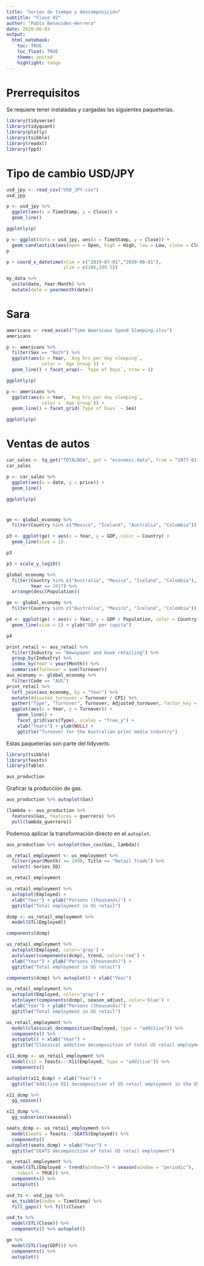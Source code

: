 ```yaml
---
title: "Series de tiempo y descomposición"
subtitle: "Clase 02"
author: "Pablo Benavides-Herrera"
date: 2020-06-03
output: 
  html_notebook:
    toc: TRUE
    toc_float: TRUE
    theme: united
    highlight: tango
---
```


# Prerrequisitos

Se requiere tener instaladas y cargadas las siguientes paqueterías.

```r
library(tidyverse)
library(tidyquant)
library(plotly)
library(tsibble)
library(readxl)
library(fpp3)
```


# Tipo de cambio USD/JPY

```r
usd_jpy <- read_csv("USD_JPY.csv")
usd_jpy
```

```r
p <- usd_jpy %>% 
  ggplot(aes(x = TimeStamp, y = Close)) +
  geom_line()

ggplotly(p)
```

```r
p <- ggplot(data = usd_jpy, aes(x = TimeStamp, y = Close)) +
  geom_candlestick(aes(open = Open, high = High, low = Low, close = Close), colour_up = "darkgreen",colour_down = "red", size = 1)
p

p + coord_x_datetime(xlim = c("2019-07-01","2019-08-01"), 
                     ylim = c(106,109.5))
```



```r
my_data %>% 
  unite(date, Year:Month) %>% 
  mutate(date = yearmonth(date))
```


# Sara

```r
americans <- read_excel("Time Americans Spend Sleeping.xlsx")
americans
```


```r
p <- americans %>% 
  filter(Sex == "Both") %>% 
  ggplot(aes(x = Year, `Avg hrs per day sleeping`, 
             color = `Age Group`)) +
  geom_line() + facet_wrap(~ `Type of Days`, nrow = 1)

ggplotly(p)
```


```r
p <- americans %>% 
  ggplot(aes(x = Year, `Avg hrs per day sleeping`, 
             color = `Age Group`)) +
  geom_line() + facet_grid(`Type of Days` ~ Sex)

ggplotly(p)
```


# Ventas de autos

```r
car_sales <- tq_get("TOTALNSA", get = "economic.data", from = "1977-01-01")
car_sales
```

```r
p <- car_sales %>% 
  ggplot(aes(x = date, y = price)) + 
  geom_line()

ggplotly(p)
```

# 


```r
ge <- global_economy %>% 
  filter(Country %in% c("Mexico", "Iceland", "Australia", "Colombia"))

p3 <- ggplot(ge) + aes(x = Year, y = GDP, color = Country) + 
  geom_line(size = 1)

p3

p3 + scale_y_log10()
```
```r
global_economy %>% 
  filter(Country %in% c("Australia", "Mexico", "Iceland", "Colombia"),
         Year == 2017) %>% 
  arrange(desc(Population))
```

```r
ge <- global_economy %>% 
  filter(Country %in% c("Australia", "Mexico", "Iceland", "Colombia"))

p4 <- ggplot(ge) + aes(x = Year, y = GDP / Population, color = Country) +
  geom_line(size = 1) + ylab("GDP per capita")

p4
```

```r
print_retail <- aus_retail %>%
  filter(Industry == "Newspaper and book retailing") %>%
  group_by(Industry) %>%
  index_by(Year = year(Month)) %>%
  summarise(Turnover = sum(Turnover))
aus_economy <- global_economy %>%
  filter(Code == "AUS")
print_retail %>%
  left_join(aus_economy, by = "Year") %>%
  mutate(Adjusted_turnover = Turnover / CPI) %>%
  gather("Type", "Turnover", Turnover, Adjusted_turnover, factor_key = TRUE) %>%
  ggplot(aes(x = Year, y = Turnover)) +
    geom_line() +
    facet_grid(vars(Type), scales = "free_y") +
    xlab("Years") + ylab(NULL) +
    ggtitle("Turnover for the Australian print media industry")
```

Estas paqueterías son parte del tidyver*ts*.

```r
library(tsibble)
library(feasts)
library(fable)
```

```r
aus_production
```

Graficar la producción de gas.

```r
aus_production %>% autoplot(Gas)
```

```r
(lambda <- aus_production %>%
  features(Gas, features = guerrero) %>%
  pull(lambda_guerrero))
```

Podemos aplicar la transformación directo en el `autoplot`.

```r
aus_production %>% autoplot(box_cox(Gas, lambda))
```

```r
us_retail_employment <- us_employment %>%
  filter(year(Month) >= 1990, Title == "Retail Trade") %>%
  select(-Series_ID)

us_retail_employment

us_retail_employment %>%
  autoplot(Employed) +
  xlab("Year") + ylab("Persons (thousands)") +
  ggtitle("Total employment in US retail")
```

```r
dcmp <- us_retail_employment %>%
  model(STL(Employed))

components(dcmp)
```

```r
us_retail_employment %>%
  autoplot(Employed, color='gray') +
  autolayer(components(dcmp), trend, color='red') +
  xlab("Year") + ylab("Persons (thousands)") +
  ggtitle("Total employment in US retail")
```

```r
components(dcmp) %>% autoplot() + xlab("Year")
```

```r
us_retail_employment %>%
  autoplot(Employed, color='gray') +
  autolayer(components(dcmp), season_adjust, color='blue') +
  xlab("Year") + ylab("Persons (thousands)") +
  ggtitle("Total employment in US retail")
```

```r
us_retail_employment %>%
  model(classical_decomposition(Employed, type = "additive")) %>%
  components() %>%
  autoplot() + xlab("Year") +
  ggtitle("Classical additive decomposition of total US retail employment")
```


```r
x11_dcmp <- us_retail_employment %>%
  model(x11 = feasts:::X11(Employed, type = "additive")) %>%
  components()

autoplot(x11_dcmp) + xlab("Year") +
  ggtitle("Additive X11 decomposition of US retail employment in the US")
```

```r
x11_dcmp %>% 
  gg_season()
```

```r
x11_dcmp %>% 
  gg_subseries(seasonal)
```

```r
seats_dcmp <- us_retail_employment %>%
  model(seats = feasts:::SEATS(Employed)) %>%
  components()
autoplot(seats_dcmp) + xlab("Year") +
  ggtitle("SEATS decomposition of total US retail employment")
```


```r
us_retail_employment %>%
  model(STL(Employed ~ trend(window=7) + season(window = "periodic"),
    robust = TRUE)) %>%
  components() %>%
  autoplot()
```

```r
usd_ts <- usd_jpy %>%
  as_tsibble(index = TimeStamp) %>% 
  fill_gaps() %>% fill(Close)

usd_ts %>% 
  model(STL(Close)) %>% 
  components() %>% autoplot()
```
```r
ge %>% 
  model(STL(log(GDP))) %>% 
  components() %>% 
  autoplot()
```



